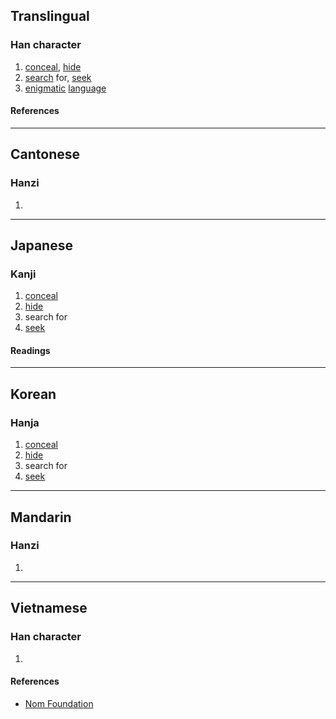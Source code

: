 {{character info}}
==Translingual==

===Han character===
{{Han char|rn=53|rad=广|as=10|sn=13|four=00247|canj=IHXE|ids=⿸广叟}}

# [[conceal]], [[hide]]
# [[search]] for, [[seek]]
# [[enigmatic]] [[language]]

====References====
{{Han ref|kx=0349.140|dkj=09438|dj=0660.020|hdz=20895.050|uh=5ECB}}

----

==Cantonese==

===Hanzi===
{{yue-hanzi|jyut=[[sau1]]|y=sau1}}

# {{rfdef|yue|sort=广10}}

----

==Japanese==

===Kanji===
{{ja-kanji|grade=|rs=广10}}

# [[conceal]]
# [[hide]]
# search for
# [[seek]]

====Readings====
{{ja-readings
|on=しゅう, しゅ, そう, す
|kun=かくす
}}

----

==Korean==

===Hanja===
{{ko-hanja|수}}

# [[conceal]]
# [[hide]]
# search for
# [[seek]]

----

==Mandarin==

===Hanzi===
{{cmn-hanzi|pin=[[sōu]] ([[sou1]])|wg=sou<sup>1</sup>}}

# {{rfdef|cmn|sort=广10}}

----

==Vietnamese==

===Han character===
{{vi-readings|rs=广10|reading=sưu}}

# {{rfdef|vi|sort=广10}}

====References====
* [http://nomfoundation.org/common/nom_details.php?codepoint=5ecb Nom Foundation]